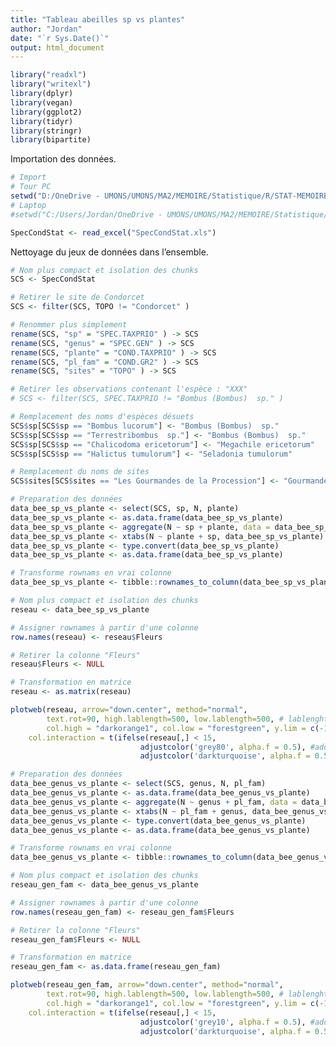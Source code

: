```yaml
---
title: "Tableau abeilles sp vs plantes"
author: "Jordan"
date: "`r Sys.Date()`"
output: html_document
---
```


```r
library("readxl") 
library("writexl")
library(dplyr)
library(vegan)
library(ggplot2)
library(tidyr)
library(stringr)
library(bipartite)
```

Importation des données.
```r
# Import
# Tour PC
setwd("D:/OneDrive - UMONS/UMONS/MA2/MEMOIRE/Statistique/R/STAT-MEMOIRE/RAW2")
# Laptop
#setwd("C:/Users/Jordan/OneDrive - UMONS/UMONS/MA2/MEMOIRE/Statistique/R/STAT-MEMOIRE/RAW2")

SpecCondStat <- read_excel("SpecCondStat.xls")

```

Nettoyage du jeux de données dans l'ensemble.
```r
# Nom plus compact et isolation des chunks
SCS <- SpecCondStat

# Retirer le site de Condorcet
SCS <- filter(SCS, TOPO != "Condorcet" )

# Renommer plus simplement
rename(SCS, "sp" = "SPEC.TAXPRIO" ) -> SCS
rename(SCS, "genus" = "SPEC.GEN" ) -> SCS
rename(SCS, "plante" = "COND.TAXPRIO" ) -> SCS
rename(SCS, "pl_fam" = "COND.GR2" ) -> SCS
rename(SCS, "sites" = "TOPO" ) -> SCS

# Retirer les observations contenant l'espèce : "XXX"
# SCS <- filter(SCS, SPEC.TAXPRIO != "Bombus (Bombus)  sp." )

# Remplacement des noms d'espèces désuets
SCS$sp[SCS$sp == "Bombus lucorum"] <- "Bombus (Bombus)  sp."
SCS$sp[SCS$sp == "Terrestribombus  sp."] <- "Bombus (Bombus)  sp."
SCS$sp[SCS$sp == "Chalicodoma ericetorum"] <- "Megachile ericetorum"
SCS$sp[SCS$sp == "Halictus tumulorum"] <- "Seladonia tumulorum"

# Remplacement du noms de sites
SCS$sites[SCS$sites == "Les Gourmandes de la Procession"] <- "Gourmandes de la Procession"
```

```r
# Preparation des données
data_bee_sp_vs_plante <- select(SCS, sp, N, plante)
data_bee_sp_vs_plante <- as.data.frame(data_bee_sp_vs_plante)
data_bee_sp_vs_plante <- aggregate(N ~ sp + plante, data = data_bee_sp_vs_plante, sum)
data_bee_sp_vs_plante <- xtabs(N ~ plante + sp, data_bee_sp_vs_plante)
data_bee_sp_vs_plante <- type.convert(data_bee_sp_vs_plante)
data_bee_sp_vs_plante <- as.data.frame(data_bee_sp_vs_plante)

# Transforme rownams en vrai colonne
data_bee_sp_vs_plante <- tibble::rownames_to_column(data_bee_sp_vs_plante, "Fleurs")
```


```r
# Nom plus compact et isolation des chunks
reseau <- data_bee_sp_vs_plante

# Assigner rownames à partir d'une colonne
row.names(reseau) <- reseau$Fleurs

# Retirer la colonne "Fleurs"
reseau$Fleurs <- NULL

# Transformation en matrice
reseau <- as.matrix(reseau)
```

```r
plotweb(reseau, arrow="down.center", method="normal", 
        text.rot=90, high.lablength=500, low.lablength=500, # lablenght = nbr caractère limité
        col.high = "darkorange1", col.low = "forestgreen", y.lim = c(-1.5, 4),
    col.interaction = t(ifelse(reseau[,] < 15,
                             adjustcolor('grey80', alpha.f = 0.5), #add alpha to colors
                             adjustcolor('darkturquoise', alpha.f = 0.5)))) 
```

```r
# Preparation des données
data_bee_genus_vs_plante <- select(SCS, genus, N, pl_fam)
data_bee_genus_vs_plante <- as.data.frame(data_bee_genus_vs_plante)
data_bee_genus_vs_plante <- aggregate(N ~ genus + pl_fam, data = data_bee_genus_vs_plante, sum)
data_bee_genus_vs_plante <- xtabs(N ~ pl_fam + genus, data_bee_genus_vs_plante)
data_bee_genus_vs_plante <- type.convert(data_bee_genus_vs_plante)
data_bee_genus_vs_plante <- as.data.frame(data_bee_genus_vs_plante)

# Transforme rownams en vrai colonne
data_bee_genus_vs_plante <- tibble::rownames_to_column(data_bee_genus_vs_plante, "Fleurs")
```
```r
# Nom plus compact et isolation des chunks
reseau_gen_fam <- data_bee_genus_vs_plante

# Assigner rownames à partir d'une colonne
row.names(reseau_gen_fam) <- reseau_gen_fam$Fleurs

# Retirer la colonne "Fleurs"
reseau_gen_fam$Fleurs <- NULL

# Transformation en matrice
reseau_gen_fam <- as.data.frame(reseau_gen_fam)

```


```r
plotweb(reseau_gen_fam, arrow="down.center", method="normal", 
        text.rot=90, high.lablength=500, low.lablength=500, # lablenght = nbr caractère limité
        col.high = "darkorange1", col.low = "forestgreen", y.lim = c(-1.5, 4),bor.col.interaction = NA, #remove the black border color
    col.interaction = t(ifelse(reseau[,] < 15,
                             adjustcolor('grey10', alpha.f = 0.5), #add alpha to colors
                             adjustcolor('darkturquoise', alpha.f = 0.5)))) 
```
